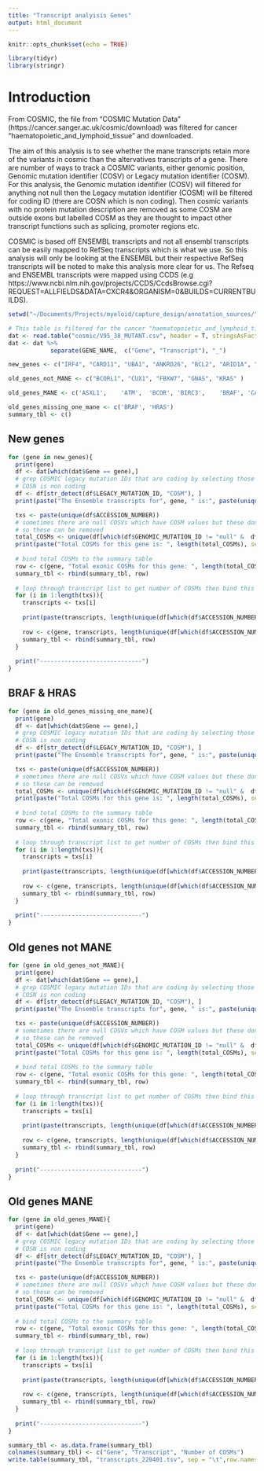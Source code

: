 ```yaml
---
title: "Transcript analyisis Genes"
output: html_document
---
```


```r
knitr::opts_chunk$set(echo = TRUE)
```

```r
library(tidyr)
library(stringr)        
```

# Introduction
From COSMIC, the file from "COSMIC Mutation Data" (https://cancer.sanger.ac.uk/cosmic/download) was filtered for cancer "haematopoietic_and_lymphoid_tissue" and downloaded. 

The aim of this analysis is to see whether the mane transcripts retain more of the variants in cosmic than the altervatives transcripts of a gene. There are number of ways to track a COSMIC variants, either genomic position, Genomic mutation identifier (COSV) or Legacy mutation identifier (COSM).
For this analysis, the Genomic mutation identifier (COSV) will filtered for anything not null then the Legacy mutation identifier (COSM) will be filtered for coding ID (there are COSN which is non coding). Then cosmic variants with no protein mutation description are removed as some COSM are outside exons but labelled COSM as they are thought to impact other transcript functions such as splicing, promoter regions etc.

COSMIC is based off ENSEMBL transcripts and not all ensembl transcripts can be easily mapped to RefSeq transcripts which is what we use. So this analysis will only be looking at the ENSEMBL but their respective RefSeq transcripts will be noted to make this analysis more clear for us. The Refseq and ENSEMBL transcripts were mapped using CCDS (e.g https://www.ncbi.nlm.nih.gov/projects/CCDS/CcdsBrowse.cgi?REQUEST=ALLFIELDS&DATA=CXCR4&ORGANISM=0&BUILDS=CURRENTBUILDS).

```r
setwd("~/Documents/Projects/myeloid/capture_design/annotation_sources/")

# This table is filtered for the cancer "haematopoietic_and_lymphoid_tissue'
dat <- read.table("cosmic/V95_38_MUTANT.csv", header = T, stringsAsFactors = F, sep = ",")
dat <- dat %>% 
            separate(GENE_NAME,  c("Gene", "Transcript"), "_")
```

```r
new_genes <- c("IRF4", "CARD11", "UBA1", "ANKRD26", "BCL2", "ARID1A", "MEF2B", "BTK", "DIS3", "CXCR4", "RHOA")

old_genes_not_MANE <- c("BCORL1", "CUX1", "FBXW7", "GNAS", "KRAS" )

old_genes_MANE <- c('ASXL1',	'ATM',	'BCOR',	'BIRC3',	'BRAF',	'CALR',	'CBL',	'CEBPA',	'CREBBP',	'CSF3R',	'DDX41',	'DNMT3A',	'EP300',	'ETNK1',	'ETV6',	'EZH2',	'FLT3',	'GATA1',	'GATA2',	'GNB1',	'HRAS',	'IDH1',	'IDH2',	'IKZF1',	'JAK1',	'JAK2',	'KIT',	'KMT2A',	'KMT2C',	'MPL',	'MYD88',	'NF1',	'NFE2',	'NOTCH1',	'NPM1',	'NRAS',	'PAX5',	'PHF6',	'PPM1D',	'PTEN',	'PTPN11',	'RAD21',	'RUNX1',	'SETBP1',	'SF3B1',	'SH2B3',	'SRSF2',	'STAG2',	'STAT3',	'STAT5B',	'TET2',	'TP53',	'U2AF1',	'WT1',	'ZRSR2')

old_genes_missing_one_mane <- c('BRAF', 'HRAS')
summary_tbl <- c()
```


## New genes
```r


for (gene in new_genes){
  print(gene)
  df <- dat[which(dat$Gene == gene),]
  # grep COSMIC legacy mutation IDs that are coding by selecting those that start with COSM
  # COSN is non coding
  df <- df[str_detect(df$LEGACY_MUTATION_ID, "COSM"), ]
  print(paste("The Ensemble transcripts for", gene, " is:", paste(unique(df$ACCESSION_NUMBER), collapse =  " & "), collapse = ""))

  txs <- paste(unique(df$ACCESSION_NUMBER))
  # sometimes there are null COSVs which have COSM values but these dont have clear AA annotation
  # so these can be removed
  total_COSMs <- unique(df[which(df$GENOMIC_MUTATION_ID != "null" &  df$MUTATION_DESCRIPTION != "Unknown"), "LEGACY_MUTATION_ID"])
  print(paste("Total COSMs for this gene is: ", length(total_COSMs), sep = " "))
  
  # bind total COSMs to the summary table
  row <- c(gene, "Total exonic COSMs for this gene: ", length(total_COSMs))
  summary_tbl <- rbind(summary_tbl, row)
  
  # loop through transcript list to get number of COSMs then bind this to the summary table
  for (i in 1:length(txs)){
    transcripts <- txs[i]
    
    print(paste(transcripts, length(unique(df[which(df$ACCESSION_NUMBER %in% transcripts & df$GENOMIC_MUTATION_ID != "null" &  df$MUTATION_DESCRIPTION != "Unknown"), "LEGACY_MUTATION_ID"]))), sep = "_")
    
    row <- c(gene, transcripts, length(unique(df[which(df$ACCESSION_NUMBER %in% transcripts & df$GENOMIC_MUTATION_ID != "null" &  df$MUTATION_DESCRIPTION != "Unknown"), "LEGACY_MUTATION_ID"])))
    summary_tbl <- rbind(summary_tbl, row)
  }
  
  print("-----------------------------")
}


```

## BRAF & HRAS

```r
for (gene in old_genes_missing_one_mane){
  print(gene)
  df <- dat[which(dat$Gene == gene),]
  # grep COSMIC legacy mutation IDs that are coding by selecting those that start with COSM
  # COSN is non coding
  df <- df[str_detect(df$LEGACY_MUTATION_ID, "COSM"), ]
  print(paste("The Ensemble transcripts for", gene, " is:", paste(unique(df$ACCESSION_NUMBER), collapse =  " & "), collapse = ""))

  txs <- paste(unique(df$ACCESSION_NUMBER))
  # sometimes there are null COSVs which have COSM values but these dont have clear AA annotation
  # so these can be removed
  total_COSMs <- unique(df[which(df$GENOMIC_MUTATION_ID != "null" &  df$MUTATION_DESCRIPTION != "Unknown"), "LEGACY_MUTATION_ID"])
  print(paste("Total COSMs for this gene is: ", length(total_COSMs), sep = " "))
  
  # bind total COSMs to the summary table
  row <- c(gene, "Total exonic COSMs for this gene: ", length(total_COSMs))
  summary_tbl <- rbind(summary_tbl, row)
  
  # loop through transcript list to get number of COSMs then bind this to the summary table
  for (i in 1:length(txs)){
    transcripts = txs[i]
    
    print(paste(transcripts, length(unique(df[which(df$ACCESSION_NUMBER %in% transcripts & df$GENOMIC_MUTATION_ID != "null" &  df$MUTATION_DESCRIPTION != "Unknown"), "LEGACY_MUTATION_ID"]))), sep = "_")
    
    row <- c(gene, transcripts, length(unique(df[which(df$ACCESSION_NUMBER %in% transcripts & df$GENOMIC_MUTATION_ID != "null" &  df$MUTATION_DESCRIPTION != "Unknown"), "LEGACY_MUTATION_ID"])))
    summary_tbl <- rbind(summary_tbl, row)
  }
  
  print("-----------------------------")
}


```





## Old genes not MANE

```r
for (gene in old_genes_not_MANE){
  print(gene)
  df <- dat[which(dat$Gene == gene),]
  # grep COSMIC legacy mutation IDs that are coding by selecting those that start with COSM
  # COSN is non coding
  df <- df[str_detect(df$LEGACY_MUTATION_ID, "COSM"), ]
  print(paste("The Ensemble transcripts for", gene, " is:", paste(unique(df$ACCESSION_NUMBER), collapse =  " & "), collapse = ""))

  txs <- paste(unique(df$ACCESSION_NUMBER))
  # sometimes there are null COSVs which have COSM values but these dont have clear AA annotation
  # so these can be removed
  total_COSMs <- unique(df[which(df$GENOMIC_MUTATION_ID != "null" &  df$MUTATION_DESCRIPTION != "Unknown"), "LEGACY_MUTATION_ID"])
  print(paste("Total COSMs for this gene is: ", length(total_COSMs), sep = " "))
  
  # bind total COSMs to the summary table
  row <- c(gene, "Total exonic COSMs for this gene: ", length(total_COSMs))
  summary_tbl <- rbind(summary_tbl, row)
  
  # loop through transcript list to get number of COSMs then bind this to the summary table
  for (i in 1:length(txs)){
    transcripts = txs[i]
    
    print(paste(transcripts, length(unique(df[which(df$ACCESSION_NUMBER %in% transcripts & df$GENOMIC_MUTATION_ID != "null" &  df$MUTATION_DESCRIPTION != "Unknown"), "LEGACY_MUTATION_ID"]))), sep = "_")
    
    row <- c(gene, transcripts, length(unique(df[which(df$ACCESSION_NUMBER %in% transcripts & df$GENOMIC_MUTATION_ID != "null" &  df$MUTATION_DESCRIPTION != "Unknown"), "LEGACY_MUTATION_ID"])))
    summary_tbl <- rbind(summary_tbl, row)
  }
  
  print("-----------------------------")
}

```

## Old genes MANE

```r
for (gene in old_genes_MANE){
  print(gene)
  df <- dat[which(dat$Gene == gene),]
  # grep COSMIC legacy mutation IDs that are coding by selecting those that start with COSM
  # COSN is non coding
  df <- df[str_detect(df$LEGACY_MUTATION_ID, "COSM"), ]
  print(paste("The Ensemble transcripts for", gene, " is:", paste(unique(df$ACCESSION_NUMBER), collapse =  " & "), collapse = ""))

  txs <- paste(unique(df$ACCESSION_NUMBER))
  # sometimes there are null COSVs which have COSM values but these dont have clear AA annotation
  # so these can be removed
  total_COSMs <- unique(df[which(df$GENOMIC_MUTATION_ID != "null" &  df$MUTATION_DESCRIPTION != "Unknown"), "LEGACY_MUTATION_ID"])
  print(paste("Total COSMs for this gene is: ", length(total_COSMs), sep = " "))
  
  # bind total COSMs to the summary table
  row <- c(gene, "Total exonic COSMs for this gene: ", length(total_COSMs))
  summary_tbl <- rbind(summary_tbl, row)
  
  # loop through transcript list to get number of COSMs then bind this to the summary table
  for (i in 1:length(txs)){
    transcripts = txs[i]
    
    print(paste(transcripts, length(unique(df[which(df$ACCESSION_NUMBER %in% transcripts & df$GENOMIC_MUTATION_ID != "null" &  df$MUTATION_DESCRIPTION != "Unknown"), "LEGACY_MUTATION_ID"]))), sep = "_")
    
    row <- c(gene, transcripts, length(unique(df[which(df$ACCESSION_NUMBER %in% transcripts & df$GENOMIC_MUTATION_ID != "null" &  df$MUTATION_DESCRIPTION != "Unknown"), "LEGACY_MUTATION_ID"])))
    summary_tbl <- rbind(summary_tbl, row)
  }
  
  print("-----------------------------")
}

summary_tbl <- as.data.frame(summary_tbl)
colnames(summary_tbl) <- c("Gene", "Transcript", "Number of COSMs")
write.table(summary_tbl, "transcripts_220401.tsv", sep = "\t",row.names=FALSE)

```
